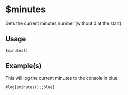 # $minutes
Gets the current minutes number (without 0 at the start).

## Usage
```jacob copy
$minutes()
```

## Example(s)
This will log the current minutes to the console in blue:
```jacob copy
#log[$minutes();;blue]
```